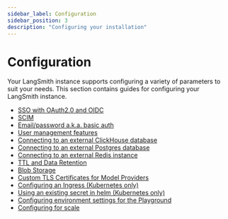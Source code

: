```yaml
---
sidebar_label: Configuration
sidebar_position: 3
description: "Configuring your installation"
---
```


# Configuration

Your LangSmith instance supports configuring a variety of parameters to suit your needs. This section contains guides for configuring your LangSmith instance.

- [SSO with OAuth2.0 and OIDC](./configuration/sso)
- [SCIM](../../administration/how_to_guides/organization_management/set_up_scim)
- [Email/password a.k.a. basic auth](./configuration/basic_auth)
- [User management features](./configuration/user_management)
- [Connecting to an external ClickHouse database](./configuration/external_clickhouse)
- [Connecting to an external Postgres database](./configuration/external_postgres)
- [Connecting to an external Redis instance](./configuration/external_redis)
- [TTL and Data Retention](./configuration/ttl)
- [Blob Storage](./configuration/blob_storage)
- [Custom TLS Certificates for Model Providers](./configuration/custom_tls_certificates)
- [Configuring an Ingress (Kubernetes only)](./configuration/ingress)
- [Using an existing secret in helm (Kubernetes only)](./configuration/using_an_existing_secret)
- [Configuring environment settings for the Playground](./configuration/playground_environment_settings)
- [Configuring for scale](./configuration/scale)
